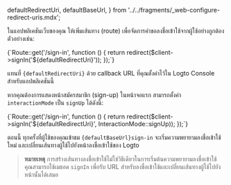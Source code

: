 
  defaultRedirectUri,
  defaultBaseUrl,
} from '../../fragments/_web-configure-redirect-uris.mdx';

ในแอปพลิเคชันเว็บของคุณ ให้เพิ่มเส้นทาง (route) เพื่อจัดการคำขอลงชื่อเข้าใช้จากผู้ใช้อย่างถูกต้อง ตัวอย่างเช่น:

<CodeBlock language="php">
  {`Route::get('/sign-in', function () {
  return redirect($client->signIn('${defaultRedirectUri}'));
});`}
</CodeBlock>

แทนที่ <code>{defaultRedirectUri}</code> ด้วย callback URL ที่คุณตั้งค่าไว้ใน Logto Console สำหรับแอปพลิเคชันนี้

หากคุณต้องการแสดงหน้าสมัครสมาชิก (sign-up) ในหน้าจอแรก สามารถตั้งค่า `interactionMode` เป็น `signUp` ได้ดังนี้:

<CodeBlock language="php">
  {`Route::get('/sign-in', function () {
  return redirect($client->signIn('${defaultRedirectUri}', InteractionMode::signUp));
});`}
</CodeBlock>

ตอนนี้ ทุกครั้งที่ผู้ใช้ของคุณเข้าชม <code>{defaultBaseUrl}sign-in</code> จะเริ่มความพยายามลงชื่อเข้าใช้ใหม่ และเปลี่ยนเส้นทางผู้ใช้ไปยังหน้าลงชื่อเข้าใช้ของ Logto

> **หมายเหตุ**
> การสร้างเส้นทางลงชื่อเข้าใช้ไม่ใช่วิธีเดียวในการเริ่มต้นความพยายามลงชื่อเข้าใช้ คุณสามารถใช้เมธอด `signIn` เพื่อรับ URL สำหรับลงชื่อเข้าใช้และเปลี่ยนเส้นทางผู้ใช้ไปยังหน้านั้นได้เสมอ
